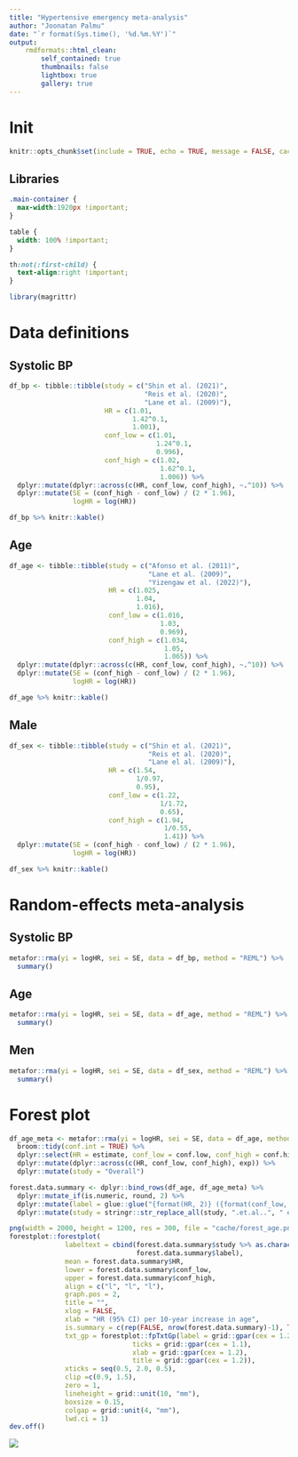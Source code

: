 ```yaml
---
title: "Hypertensive emergency meta-analysis"
author: "Joonatan Palmu"
date: "`r format(Sys.time(), '%d.%m.%Y')`"
output:
    rmdformats::html_clean:
        self_contained: true
        thumbnails: false
        lightbox: true
        gallery: true
---
```


# Init

```r
knitr::opts_chunk$set(include = TRUE, echo = TRUE, message = FALSE, cache=FALSE, warning=FALSE)
```

## Libraries

```css
.main-container {
  max-width:1920px !important;
}

table {
  width: 100% !important;
}

th:not(:first-child) {
  text-align:right !important;
}
```

```r
library(magrittr)
```

# Data definitions

## Systolic BP

```r
df_bp <- tibble::tibble(study = c("Shin et al. (2021)",
                                  "Reis et al. (2020)",
                                  "Lane et al. (2009)"),
                        HR = c(1.01,
                               1.42^0.1,
                               1.001),
                        conf_low = c(1.01,
                                     1.24^0.1,
                                     0.996),
                        conf_high = c(1.02,
                                      1.62^0.1,
                                      1.006)) %>%
  dplyr::mutate(dplyr::across(c(HR, conf_low, conf_high), ~.^10)) %>% 
  dplyr::mutate(SE = (conf_high - conf_low) / (2 * 1.96),
                logHR = log(HR))
```

```r
df_bp %>% knitr::kable()
```

## Age

```r
df_age <- tibble::tibble(study = c("Afonso et al. (2011)",
                                   "Lane et al. (2009)",
                                   "Yizengaw et al. (2022)"),
                         HR = c(1.025,
                                1.04,
                                1.016),
                         conf_low = c(1.016,
                                      1.03,
                                      0.969),
                         conf_high = c(1.034,
                                       1.05,
                                       1.065)) %>%
  dplyr::mutate(dplyr::across(c(HR, conf_low, conf_high), ~.^10)) %>% 
  dplyr::mutate(SE = (conf_high - conf_low) / (2 * 1.96),
                logHR = log(HR))
```

```r
df_age %>% knitr::kable()
```

## Male

```r
df_sex <- tibble::tibble(study = c("Shin et al. (2021)",
                                   "Reis et al. (2020)",
                                   "Lane el al. (2009)"),
                         HR = c(1.54,
                                1/0.97,
                                0.95),
                         conf_low = c(1.22,
                                      1/1.72,
                                      0.65),
                         conf_high = c(1.94,
                                       1/0.55,
                                       1.41)) %>%
  dplyr::mutate(SE = (conf_high - conf_low) / (2 * 1.96),
                logHR = log(HR))
```

```r
df_sex %>% knitr::kable()
```


# Random-effects meta-analysis

## Systolic BP

```r
metafor::rma(yi = logHR, sei = SE, data = df_bp, method = "REML") %>%
  summary()
```

## Age

```r
metafor::rma(yi = logHR, sei = SE, data = df_age, method = "REML") %>%
  summary()
```

## Men

```r
metafor::rma(yi = logHR, sei = SE, data = df_sex, method = "REML") %>%
  summary()
```

# Forest plot

```r
df_age_meta <- metafor::rma(yi = logHR, sei = SE, data = df_age, method = "REML") %>%
  broom::tidy(conf.int = TRUE) %>%
  dplyr::select(HR = estimate, conf_low = conf.low, conf_high = conf.high) %>%
  dplyr::mutate(dplyr::across(c(HR, conf_low, conf_high), exp)) %>%
  dplyr::mutate(study = "Overall")
```

```r
forest.data.summary <- dplyr::bind_rows(df_age, df_age_meta) %>% 
  dplyr::mutate_if(is.numeric, round, 2) %>%
  dplyr::mutate(label = glue::glue("{format(HR, 2)} ({format(conf_low, 2)}-{format(conf_high, 2)})")) %>%
  dplyr::mutate(study = stringr::str_replace_all(study, ".et.al..", " et al. ")) 
```

```r
png(width = 2000, height = 1200, res = 300, file = "cache/forest_age.png")
forestplot::forestplot(
              labeltext = cbind(forest.data.summary$study %>% as.character(),
                                forest.data.summary$label),
              mean = forest.data.summary$HR,
              lower = forest.data.summary$conf_low,
              upper = forest.data.summary$conf_high,
              align = c("l", "l", "l"),
              graph.pos = 2,
              title = "",
              xlog = FALSE,
              xlab = "HR (95% CI) per 10-year increase in age",
              is.summary = c(rep(FALSE, nrow(forest.data.summary)-1), TRUE),
              txt_gp = forestplot::fpTxtGp(label = grid::gpar(cex = 1.25),
                               ticks = grid::gpar(cex = 1.1),
                               xlab = grid::gpar(cex = 1.2),
                               title = grid::gpar(cex = 1.2)),
              xticks = seq(0.5, 2.0, 0.5),
              clip =c(0.9, 1.5),
              zero = 1,
              lineheight = grid::unit(10, "mm"),
              boxsize = 0.15,
              colgap = grid::unit(4, "mm"),
              lwd.ci = 1)
dev.off()
```

<img src = "cache/forest_age.png" />
